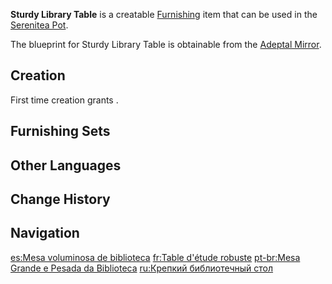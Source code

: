 {{Furnishing Infobox
|id             = 361301
|image          = Item Sturdy Library Table.png
|category       = Large Furnishing
|subcategory    = Table
|quality        = 3
|adeptal_energy = 60
|load           = 169
|reduced_load   = 127
|description    = A long desk masterfully carved from Cuihua Wood. It is useful in many different circumstances.<br />The only trouble here is maintenance since this kind of wood gets dirty rather easily.
|blueprint      = Adeptal Mirror
|adeptal mirror = 4
}}
'''Sturdy Library Table''' is a creatable [[Furnishing]] item that can be used in the [[Serenitea Pot]].

The blueprint for Sturdy Library Table is obtainable from the [[Adeptal Mirror]].

==Creation==
First time creation grants {{Item|Trust|24|x=60}}.
{{Recipe
|type = Creation
|time = 14h
|Cuihua Wood = 12
|sort = Cuihua Wood
}}

==Furnishing Sets==
{{Craft Usage}}

==Other Languages==
{{Other Languages
|default_hidden = 1
|en      = Sturdy Library Table
|zhs     = 厚重的图书馆长桌
|zhs_rm  = Hòuzhòng de Túshūguǎn Cháng Zhuō
|zht     = 厚重的圖書館長桌
|zht_rm  = Hòuzhòng de Túshūguǎn Cháng Zhuō
|ja      = 分厚い図書館の長テーブル
|ja_rm   = Buatsui Toshokan no Naga Teeburu
|ko      = 길고 튼튼한 도서관 책상
|ko_rm   = Gilgo Teunteunhan Doseogwan Chaekjang
|es      = Mesa voluminosa de biblioteca
|fr      = Table d'étude robuste
|ru      = Крепкий библиотечный стол
|th      = โต๊ะยาวห้องสมุดขนาดใหญ่
|th_rm   = 
|vi      = Bàn Thư Viện Dài
|de      = Stabiler Bibliothekstisch
|id      = Meja Perpustakaan Kokoh
|pt      = Mesa Grande e Pesada da Biblioteca
|tr      = Sağlam Kütüphane Masası
|it      = Tavolo da studio robusto
}}

==Change History==
{{Change History|1.5}}

==Navigation==
{{Furnishing Navbox|interior}}

[[es:Mesa voluminosa de biblioteca]]
[[fr:Table d'étude robuste]]
[[pt-br:Mesa Grande e Pesada da Biblioteca]]
[[ru:Крепкий библиотечный стол]]
